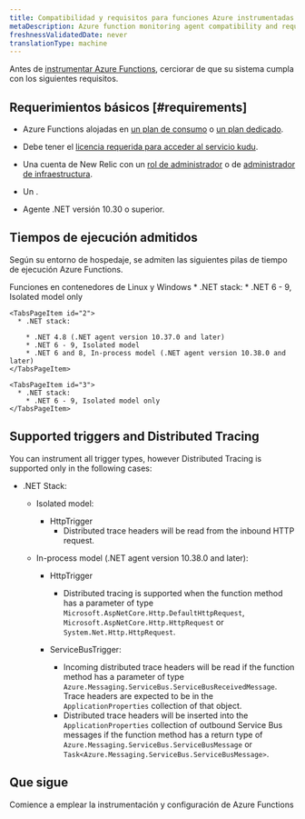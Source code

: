 ```yaml
---
title: Compatibilidad y requisitos para funciones Azure instrumentadas
metaDescription: Azure function monitoring agent compatibility and requirements.
freshnessValidatedDate: never
translationType: machine
---
```


Antes de [instrumentar Azure Functions](/docs/serverless-function-monitoring/aws-lambda-monitoring/instrument-lambda-function/configure-serverless-aws-monitoring), cerciorar de que su sistema cumpla con los siguientes requisitos.

## Requerimientos básicos [#requirements]

* Azure Functions alojadas en [un plan de consumo](https://learn.microsoft.com/en-us/azure/azure-functions/consumption-plan) o [un plan dedicado](https://learn.microsoft.com/en-us/azure/azure-functions/dedicated-plan).

* Debe tener el [licencia requerida para acceder al servicio kudu](https://learn.microsoft.com/en-us/azure/app-service/resources-kudu#access-kudu-for-your-app).

* Una cuenta de New Relic con un [rol de administrador](/docs/accounts/original-accounts-billing/original-users-roles/users-roles-original-user-model/#roles) o de [administrador de infraestructura](/docs/accounts/original-accounts-billing/original-users-roles/users-roles-original-user-model#add-on).

* Un <InlinePopover type="userKey" />.

* Agente .NET versión 10.30 o superior.

## Tiempos de ejecución admitidos

Según su entorno de hospedaje, se admiten las siguientes pilas de tiempo de ejecución Azure Functions.

<Tabs>
  <TabsBar>
    <TabsBarItem id="3">Funciones en contenedores de</TabsBarItem> <TabsBarItem id="1">Linux</TabsBarItem> <TabsBarItem id="2">y Windows</TabsBarItem>
  </TabsBar>

  <TabsPages>
    <TabsPageItem id="1">
      * .NET stack:
        * .NET 6 - 9, Isolated model only
    </TabsPageItem>

    <TabsPageItem id="2">
      * .NET stack:

        * .NET 4.8 (.NET agent version 10.37.0 and later)
        * .NET 6 - 9, Isolated model
        * .NET 6 and 8, In-process model (.NET agent version 10.38.0 and later)
    </TabsPageItem>

    <TabsPageItem id="3">
      * .NET stack:
        * .NET 6 - 9, Isolated model only
    </TabsPageItem>
  </TabsPages>
</Tabs>

## Supported triggers and Distributed Tracing

You can instrument all trigger types, however Distributed Tracing is supported only in the following cases:

* .NET Stack:

  * Isolated model:
    * HttpTrigger
      * Distributed trace headers will be read from the inbound HTTP request.

  * In-process model (.NET agent version 10.38.0 and later):

    * HttpTrigger
      * Distributed tracing is supported when the function method has a parameter of type `Microsoft.AspNetCore.Http.DefaultHttpRequest`, `Microsoft.AspNetCore.Http.HttpRequest` or `System.Net.Http.HttpRequest`.

    * ServiceBusTrigger:

      * Incoming distributed trace headers will be read if the function method has a parameter of type `Azure.Messaging.ServiceBus.ServiceBusReceivedMessage`. Trace headers are expected to be in the `ApplicationProperties` collection of that object.
      * Distributed trace headers will be inserted into the `ApplicationProperties` collection of outbound Service Bus messages if the function method has a return type of `Azure.Messaging.ServiceBus.ServiceBusMessage` or `Task<Azure.Messaging.ServiceBus.ServiceBusMessage>`.

## Que sigue

<DocTiles>
  <DocTile title="Install and configure Azure Functions monitoring" path="/docs/serverless-function-monitoring/azure-function-monitoring/install-serverless-azure-monitoring">Comience a emplear la instrumentación y configuración de Azure Functions</DocTile>
</DocTiles>